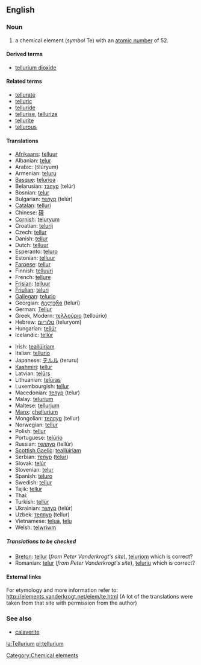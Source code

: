 ==English==
{{elements|Te|antimony|Sb|iodine|I}}
=== Noun ===
{{en-noun-unc}}
{{wikipedia}}

# a chemical element (''symbol'' Te) with an [[atomic number]] of 52.

====Derived terms====
*[[tellurium dioxide]]

====Related terms====
*[[tellurate]]
*[[telluric]]
*[[telluride]]
*[[tellurise]], [[tellurize]]
*[[tellurite]]
*[[tellurous]]

==== Translations ====
{{top}}
*[[Afrikaans]]: [[telluur]]
*Albanian: [[telur]]
*Arabic: {{ARchar|[[تيلوريوم]]}} (tilúryum) {{m}}
*Armenian: [[teluru]]
*[[Basque]]: [[telurioa]]
*Belarusian: [[тэлур]] (telúr) {{m}}
*Bosnian: [[telur]]
*Bulgarian: [[телур]] (telúr) {{m}}
*[[Catalan]]: [[telluri]]
*Chinese: [[碲]]
*[[Cornish]]: [[teluryum]]
*Croatian: [[telurij]]
*Czech: [[tellur]]
*Danish: [[tellur]]
*Dutch: [[telluur]] {{n}}
*Esperanto: [[teluro]]
*Estonian: [[telluur]]
*[[Faroese]]: [[tellur]]
*Finnish: [[telluuri]]
*French: [[tellure]] {{m}}
*[[Frisian]]: [[telluur]]
*[[Friulian]]: [[teluri]]
*[[Gallegan]]: [[telurio]]
*Georgian: [[ტელური]] (teluri)
*German: [[Tellur]] {{n}}
*Greek, Modern: [[τελλούριο]] (telloúrio) {{n}}
*Hebrew: [[טלוריום]] (teluryom)
*Hungarian: [[tellúr]]
*Icelandic: [[tellúr]]
{{mid}}
*Irish: [[teallúiriam]]
*Italian: [[tellurio]] {{m}}
*Japanese: [[テルル]] (teruru)
*[[Kashmiri]]: [[tellur]]
*Latvian: [[telūrs]]
*Lithuanian: [[telūras]]
*Luxembourgish: [[tellur]]
*Macedonian: [[телур]] (telur)
*Malay: [[telurium]]
*Maltese: [[tellurjum]]
*[[Manx]]: [[çhellurium]]
*Mongolian: [[теллур]] (tellur)
*Norwegian: [[tellur]]
*Polish: [[tellur]] {{m}}
*Portuguese: [[telúrio]] {{m}}
*Russian: [[теллур]] (tellúr) {{m}}
*[[Scottish Gaelic]]: [[teallùiriam]]
*Serbian: [[телур]] ([[telur]]) {{m}}
*Slovak: [[telúr]]
*Slovenian: [[telur]]
*Spanish: [[teluro]] {{m}}
*Swedish: [[tellur]]
*Tajik: [[tellur]]
*Thai: {{THchar|[[เทลลูเรียม]]}}
*Turkish: [[tellür]]
*Ukrainian: [[телур]] (telúr) {{m}}
*Uzbek: [[теллур]] (tellur)
*Vietnamese: [[telua]], [[telu]]
*Welsh: [[telwriwm]]
{{bottom}}

=====Translations to be checked=====
<!--Remove this section once all of the translations below have been moved into the tables above.-->
{{checktrans}}

*[[Breton]]: [[tellur]] (''from Peter Vanderkrogt's site''), [[teluriom]] {{m}} which is correct?
*Romanian: [[telur]] (''from Peter Vanderkrogt's site''), [[teluriu]] {{n}} which is correct?

====External links====
For etymology and more information refer to:
http://elements.vanderkrogt.net/elem/te.html
(A lot of the translations were taken from that site with permission from the author)

===See also===
*[[calaverite]]

[[Category:Chemical elements]]

[[la:Tellurium]]
[[pl:tellurium]]